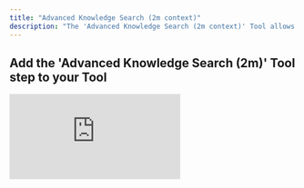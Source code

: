 ```yaml
---
title: "Advanced Knowledge Search (2m context)"
description: "The 'Advanced Knowledge Search (2m context)' Tool allows you to search your knowledge table with a prompt using CAG"
---
```


## Add the 'Advanced Knowledge Search (2m)' Tool step to your Tool

<div style={{ width:"100%",position:"relative","padding-top":"56.75%",paddingTop:"75%" }}>
<iframe src="https://app.supademo.com/embed/cmcwogmal1l5n9emp09x9eqv7" frameBorder="0" title="Add the Advanced Knowledge Search (2m) Tool step to your Tool" allow="clipboard-write" webkitallowfullscreen="true" mozallowfullscreen="true" allowfullscreen style={{ position:"absolute",top:0,left:0,width:"100%",height:"100%",border:"3px solid #5E43CE",borderRadius:"10px",objectFit:"cover" }} />

</div>


You can add the 'Advanced Knowledge Search (2m context) Tool' step to your Tool by:

1. Creating a new Tool, then searching for the Advanced Knowledge Search (2m context) Tool step.
2. Click "Expand" to see the full Tool step.
3. Enter your search query in the **Query** field. 
4. Select the knowledge source you would like to use.
5. Select your Gemini model *(currently there are only 2 models available)*


## Advanced settings

### System prompt
The system prompt is the very first message in a conversation that instructs the model on its role or the personality of the AI. Examples can be expert researcher, analyst or tutor.

### Temperature
The temperature setting controls how “creative” or “random” the model’s responses will be. Lower temperatures make the model more focused and deterministic, while higher temperatures make it more creative and unpredictable.

### Enable Grounding
Grounding integrates Google Search results to inform and support the model’s responses.

### Page size
Page size controls the number of documents that will be retrieved from the knowledge set.

